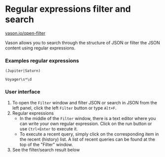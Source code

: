 # Regular expressions filter and search

[vason.io/open-filter](https://vason.io/open-filter)

Vason allows you to search through the structure of JSON or filter the JSON content using regular expressions.

### Examples regular expressions

```text
(Jupiter|Saturn)

Voyager\s*\d
```

### User interface


<ThemedImg alt="Regular expressions" name="RegExp" />

1. To open the `Filter` window and filter JSON or search in JSON from the left panel,
   click the left `Filter` button or type `Alt+F`.
2. Regular expressions
   - In the middle of the `Filter` window, there is a text editor where you can write your own regular expression.
     Click on the run button or use `Ctrl+Enter` to execute it.
   - To execute a recent query, simply click on the corresponding item in the recent (history) list.
     A list of recent queries can be found at the top of the "Filter" window.
3. See the filter/search result below
